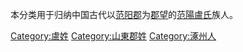 {{Catnav|頁面分類|历史|歷史學|系譜學|漢族姓氏|盧姓}}
{{Catnav|頁面分類|人文學科|歷史學|系譜學|漢族姓氏|盧姓}}
{{Catnav|頁面分類|人类学|文化人类学|家世與傳承|系譜學|漢族姓氏|盧姓}}

本分类用于归纳中国古代以[[范阳郡|范阳郡]]为[[郡望|郡望]]的[[范陽盧氏|范陽盧氏]]族人。

[[Category:盧姓|Category:盧姓]]
[[Category:山東郡姓|Category:山東郡姓]]
[[Category:涿州人|Category:涿州人]]